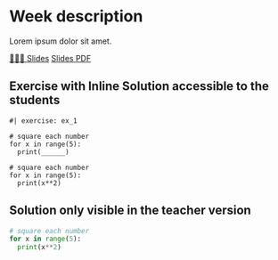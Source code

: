 # Week description

Lorem ipsum dolor sit amet.

[👨🏻‍🏫 Slides]({{< var base_url>}}slides/Week1/slides.html){.btn .btn-outline-primary .btn role="button"} 
[Slides PDF]({{< var base_url>}}slides/Week1/slides.pdf){.btn .btn-outline-secondary .btn role="button"} 

## Exercise with Inline Solution accessible to the students
```pyodide
#| exercise: ex_1

# square each number
for x in range(5):
  print(______)
```

::: {.solution exercise="ex_1"}

```
# square each number
for x in range(5):
  print(x**2)
```
:::


## Solution only visible in the teacher version

::: {.onlyteacher}
```python
# square each number
for x in range(5):
  print(x**2)
```
:::
